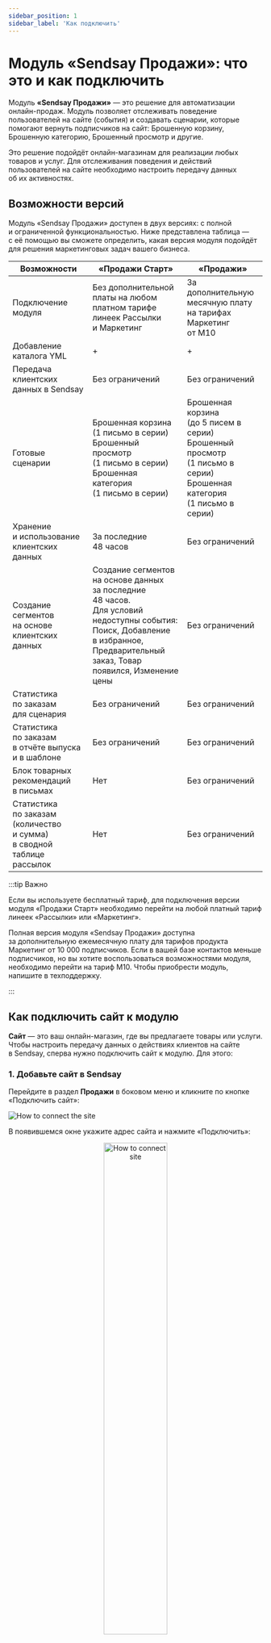 ```yaml
---
sidebar_position: 1
sidebar_label: 'Как подключить'
---
```



# Модуль «Sendsay Продажи»: что это и как подключить

Модуль **«Sendsay Продажи»** — это решение для автоматизации онлайн-продаж. Модуль позволяет отслеживать поведение пользователей на сайте (события) и создавать сценарии, которые помогают вернуть подписчиков на сайт: Брошенную корзину, Брошенную категорию, Брошенный просмотр и другие.

Это решение подойдёт онлайн-магазинам для реализации любых товаров и услуг. Для отслеживания поведения и действий пользователей на сайте необходимо настроить передачу данных об их активностях.

## Возможности версий

Модуль «Sendsay Продажи» доступен в двух версиях: с полной и ограниченной функциональностью. Ниже представлена таблица — с её помощью вы сможете определить, какая версия модуля подойдёт для решения маркетинговых задач вашего бизнеса.

| Возможности | «Продажи Старт» | «Продажи» |
| --- | --- | --- |
| Подключение модуля | Без дополнительной платы на любом платном тарифе линеек Рассылки и Маркетинг | За дополнительную месячную плату на тарифах Маркетинг от М10 |
| Добавление каталога YML | + | + |
| Передача клиентских данных в Sendsay | Без ограничений | Без ограничений |
| Готовые сценарии | Брошенная корзина<br />(1 письмо в серии)<br />Брошенный просмотр<br />(1 письмо в серии)<br />Брошенная категория<br />(1 письмо в серии) | Брошенная корзина<br />(до 5 писем в серии)<br />Брошенный просмотр<br />(1 письмо в серии)<br />Брошенная категория<br />(1 письмо в серии) |
| Хранение и использование клиентских данных | За последние 48 часов | Без ограничений |
| Создание сегментов на основе клиентских данных | Создание сегментов на основе данных за последние 48 часов. Для условий недоступны события: Поиск, Добавление в избранное, Предварительный заказ, Товар появился, Изменение цены | Без ограничений |
| Статистика по заказам для сценария | Без ограничений | Без ограничений |
| Статистика по заказам в отчёте выпуска и в шаблоне | Без ограничений | Без ограничений |
| Блок товарных рекомендаций в письмах | Нет | Без ограничений |
| Статистика по заказам (количество и сумма) в сводной таблице рассылок | Нет | Без ограничений |

:::tip Важно

Если вы используете бесплатный тариф, для подключения версии модуля «Продажи Старт» необходимо перейти на любой платный тариф линеек «Рассылки» или «Маркетинг».

Полная версия модуля «Sendsay Продажи» доступна за дополнительную ежемесячную плату для тарифов продукта Маркетинг от 10 000 подписчиков. Если в вашей базе контактов меньше подписчиков, но вы хотите воспользоваться возможностями модуля, необходимо перейти на тариф М10. Чтобы приобрести модуль, напишите в техподдержку.

:::

## Как подключить сайт к модулю

**Сайт** — это ваш онлайн-магазин, где вы предлагаете товары или услуги. Чтобы настроить передачу данных о действиях клиентов на сайте в Sendsay, сперва нужно подключить сайт к модулю. Для этого:

### 1. Добавьте сайт в Sendsay

Перейдите в раздел **Продажи** в боковом меню и кликните по кнопке «Подключить сайт»:

![How to connect the site](/img/ecom/how-to-connect-ecom/how-to-connect-the-site.png)

В появившемся окне укажите адрес сайта и нажмите «Подключить»:

<p align="center">
  <img width="50%" src={howToConnectSite} alt="How to connect site" />
</p>

Далее переходите к настройке, нажав соответствующую кнопку.

### 2. Настройте передачу данных с сайта в Sendsay

На странице сайта выберите вкладку **Настройка**, скопируйте специальный код и отправьте его разработчикам:

![How to configure data transfer](/img/ecom/how-to-connect-ecom/how-to-configure-data-transfer.png)

Разработчикам необходимо установить код на все страницы сайта, с которых будут отслеживаться данные о действиях пользователей — требования указаны в [общих настройках](https://docs.sendsay.ru/ecom/how-to-connect-ecom#общие-настройки-для-сайта-магазина). Чтобы данные поступали в Sendsay, также нужно настроить функции передачи данных о действиях пользователей.

Для правильного отображения товаров в рассылках рекомендуем для всех событий передавать параметры:

- `"id"` — id товара. Желательно, чтобы id совпадал с тем, который есть в YML-файле каталога товаров.
- `"name"` — название товара.
- `"picture"` — ссылка на картинку. Проверьте, чтобы передавался абсолютный URL картинки.
- `"price"` — цена товара.
- `"url"` — ссылка на товар. Проверьте, чтобы передавался абсолютный URL.

### 3. Подключите каталог товаров

Каталог товаров необходим для запуска триггерного сценария Брошенная категория, а также если вы планируете размещать в своих рассылках актуальные товарные рекомендации — чтобы в письма подгружались товары из каталога.

[Как подключить каталог товаров](https://docs.sendsay.ru/ecom/product-catalog)

После подключения онлайн-магазина к модулю Продажи рекомендуем протестировать передачу данных, а уже после — настраивать триггерные сценарии и шаблоны.

## События сайта

События возникают в результате действий подписчиков на сайте онлайн-магазина: например, когда пользователи просматривали товары или категорию, добавляли товары в корзину и прочее. Их можно посмотреть во вкладке **Просмотр событий** на странице магазина.

:::tip Важно

Просмотр событий будет доступен после того, как данные начнут поступать в Sendsay. Поэтому в самом начале важно правильно настроить передачу данных.

:::

Какие события можно передавать с сайта в Sendsay:

- Регистрация на сайте,
- Авторизация на сайте,
- Просмотр товара,
- Просмотр категории,
- Обновление корзины,
- Очистка корзины,
- Поиск товара,
- Заказ оформлен,
- Изменение заказа,
- Подписка на изменение стоимости товара,
- Подписка на появление товара в продаже,
- Добавление товара в избранное,
- Предварительный заказ товара.

Если настроена передача событий **Регистрация на сайте** и **Авторизация на сайте**, в Sendsay будут передаваться email-адреса пользователей, которые зарегистрировались или авторизовались на сайте. Система сохранит такой адрес и свяжет с ним все поступающие события этого пользователя — таким образом анонимные контакты перестанут быть анонимными и станут участниками сценария.

Также во вкладке **Просмотр событий** отображаются стартовые события сценариев, которые сработали на стороне Sendsay:

- запуск события «Брошенная корзина» — когда пользователь положил товар в корзину и ушёл с сайта, не сделав заказ;
- запуск события «Брошенный просмотр» — если пользователь просматривал карточку товара, но не положил товар в корзину и не сделал заказ;
- запуск события «Брошенная категория» — в случае, когда пользователь просматривал категорию, но не перешёл в карточку товара и не сделал заказ.

По умолчанию триггерные события наступают через 30 минут после последнего действия пользователя на сайте. Время отправки писем по сценарию можно будет изменить в настройках сценария.

### События, завершающие сценарий

В ситуации, когда пользователь участвует в сценарии о брошенной корзине и решает оформить заказ, необходимо, чтобы сценарий для него завершился принудительно. Для этого важно настроить передачу событий, при наступлении которых сценарий завершится автоматически:

- **Заказ оформлен** и **Очистка корзины** для Брошенной корзины;
- **Заказ оформлен** и **Товар добавлен в корзину** для завершения сценариев Брошенный просмотр и Брошенная категория.

Сценарий автоматически завершится также при запуске других сценариев:

- Брошенный просмотр завершится для подписчиков, которые попали в сценарий **Брошенная корзина**,
- Брошенная категория завершится для тех участников, кто попадёт в сценарий **Брошенная корзина** или **Брошенный просмотр**.

## Как посмотреть историю событий сайта

В разделе **Продажи → Просмотр событий** в одной таблице собраны контакты, события на сайте и время, когда эти события произошли. Этот список можно отфильтровать по типу контакта, типу события и по периоду. Например, можно увидеть информацию о просмотренных товарах:

![Event view](/img/ecom/how-to-connect-ecom/event-view.png)

А если нужно узнать, кто из подписчиков оформлял заказы за последний месяц, будем действовать так:

<p align="center">
  <img width="70%" src={eventFilter} alt="How to connect site" />
</p>

В столбце **Контакт** выводится список пользователей:

- контакты из базы отображаются как email-адрес;
- анонимные пользователи — как набор латинских букв и цифр;
- несуществующие или удалённые из базы пользователи изображены в виде иконки привидения.

:::tip Важно

Адреса контактов могут повторяться, ведь один подписчик мог совершить несколько действий (событий) за указанный период.

:::

Над таблицей есть строка поиска — можно найти конкретного подписчика по его адресу.

Во вкладке **Просмотр событий** можно добавить в список или удалить конкретных подписчиков из базы. Для этого выберите нужные контакты, отметив их галочкой слева от адреса контакта. Затем:

- если хотите перенести контакты в список, нажмите «Добавить в список» и выберите список;
- если хотите удалить подписчиков, откройте выпадающий список у кнопки «Добавить в список» и выберите пункт **Удалить из базы**. ![How to delete contacts](/img/ecom/how-to-connect-ecom/how-to-delete-contacts.png)

## Общие настройки для сайта магазина

Для подсчета переходов по ссылкам из письма система использует перелинковку: все ссылки в письме «оборачиваются» в ссылки-редиректы, которые по умолчанию используют домен `link.sendsay.ru`. Если навести курсор на любую ссылку, в левом нижнем углу браузера появится подсказка — на какой адрес планируется переход. Каждая такая ссылка уникальна.

Когда подписчик кликает по ссылке, он переходит сначала на `link.sendsay.ru`, а затем — на исходную ссылку. Так система учитывает переход, и подписчик попадает на нужную страницу.

Для полноценной работы скрипт должен содержать информацию о том, для кого он отправляет событие в Sendsay — эта информация зашифрована в ссылке-редиректе. Для того, чтобы наш скрипт на сайте клиента имел доступ в к полному содержимому ссылки-редиректа, нужно соблюсти условия:

1. Сайт клиента должен открываться через https-протокол.
2. Ссылки для перелинковки должны быть не в домене `link.sendsay.ru`, а в сабдомене сайта, и тоже использовать SSL-сертификат. Это можно сделать двумя способами:

- Делегировать домен нам, прописав в `NS DNS` следующее:

```
IN NS gns194b.sendsay.ru.
IN NS gns194a.sendsay.ru.
IN NS gns195b.sendsay.ru.
IN NS gns195a.sendsay.ru.
```

- Настроить домен самостоятельно, указав в `CNAME`:

```
link.mail.CLIENT.TLD CNAME ACCOUNT.dlink.sendsay.ru
```

где link.mail.CLIENT.TLD - ваш домен для ссылок, ACCOUNT — ваш основной логин в Sendsay.

После настройки можно проверить домен по ссылке. Если всё настроено правильно, необходимо «повесить» на этот домен SSL-сертификат. Вы можете сделать это самостоятельно или запросить у нас бесплатный сертификат Let's Encrypt.

В случае, если ссылки-редиректы будут идти через `link.sendsay.ru`, то как минимум в Safari и на мобильных устройствах с iOS наш скрипт не будет получать информацию о подписчике.

**Читайте также:** [Руководство по триггерным сценариям для онлайн-продаж](https://docs.sendsay.ru/ecom/ecom-triggers)
